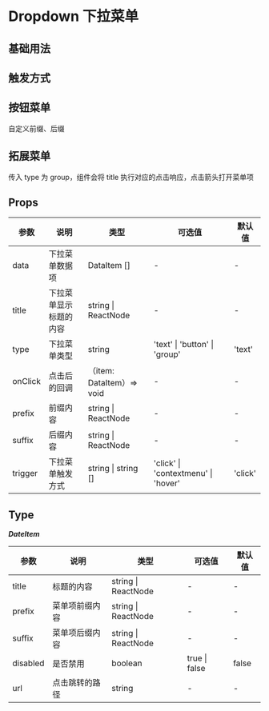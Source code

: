 # Dropdown 下拉菜单

## 基础用法


<DemoBase />

## 触发方式


<DemoTrigger />

## 按钮菜单

自定义前缀、后缀


<DemoButton />

## 拓展菜单

传入 type 为 group，组件会将 title 执行对应的点击响应，点击箭头打开菜单项


<DemoExtend />

## Props

| 参数    | 说明                   | 类型                      | 可选值                              | 默认值  |
| ------- | ---------------------- | ------------------------- | ----------------------------------- | ------- |
| data    | 下拉菜单数据项         | DataItem []               | -                                   | -       |
| title   | 下拉菜单显示标题的内容 | string \| ReactNode       | -                                   | -       |
| type    | 下拉菜单类型           | string                    | 'text' \| 'button' \| 'group'       | 'text'  |
| onClick | 点击后的回调           | （item: DataItem）=> void | -                                   | -       |
| prefix  | 前缀内容               | string \| ReactNode       | -                                   | -       |
| suffix  | 后缀内容               | string \| ReactNode       | -                                   | -       |
| trigger | 下拉菜单触发方式       | string \| string []       | 'click' \| 'contextmenu' \| 'hover' | 'click' |

## Type

**_DateItem_**

| 参数     | 说明           | 类型                | 可选值        | 默认值 |
| -------- | -------------- | ------------------- | ------------- | ------ |
| title    | 标题的内容     | string \| ReactNode | -             | -      |
| prefix   | 菜单项前缀内容 | string \| ReactNode | -             | -      |
| suffix   | 菜单项后缀内容 | string \| ReactNode | -             | -      |
| disabled | 是否禁用       | boolean             | true \| false | false  |
| url      | 点击跳转的路径 | string              | -             | -      |

